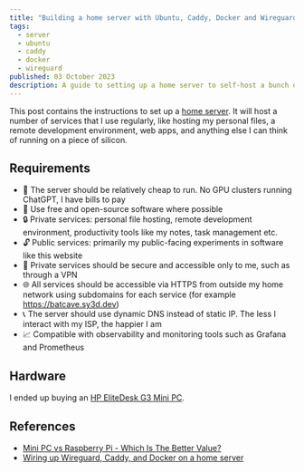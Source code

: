 ```yaml
---
title: "Building a home server with Ubuntu, Caddy, Docker and Wireguard"
tags:
  - server
  - ubuntu
  - caddy
  - docker
  - wireguard
published: 03 October 2023
description: A guide to setting up a home server to self-host a bunch of services and protect your personal data.
---
```



This post contains the instructions to set up a [home server](https://surfshark.com/blog/home-server). It will host a number of services that I use regularly, like hosting my personal files, a remote development environment, web apps, and anything else I can think of running on a piece of silicon.

## Requirements

- 💸 The server should be relatively cheap to run. No GPU clusters running ChatGPT, I have bills to pay
- 🐧 Use free and open-source software where possible
- 🔒 Private services: personal file hosting, remote development environment, productivity tools like my notes, task management etc.
- 🔓 Public services: primarily my public-facing experiments in software like this website
- 🔑 Private services should be secure and accessible only to me, such as through a VPN
- 🌐 All services should be accessible via HTTPS from outside my home network using subdomains for each service (for example https://batcave.sy3d.dev)
- 📞 The server should use dynamic DNS instead of static IP. The less I interact with my ISP, the happier I am
- 📈 Compatible with observability and monitoring tools such as Grafana and Prometheus

## Hardware

I ended up buying an [HP EliteDesk G3 Mini PC](https://www.amazon.com/HP-EliteDesk-Quad-Core-Professional-Bit-Multi-Language-English/dp/B08KSGKHVS).

## References

- [Mini PC vs Raspberry Pi - Which Is The Better Value?](https://www.techaddressed.com/reviews/mini-pc-better-value-raspberry-pi/)
- [Wiring up Wireguard, Caddy, and Docker on a home server](https://raphaelkabo.com/blog/wireguard-docker-caddy/)
